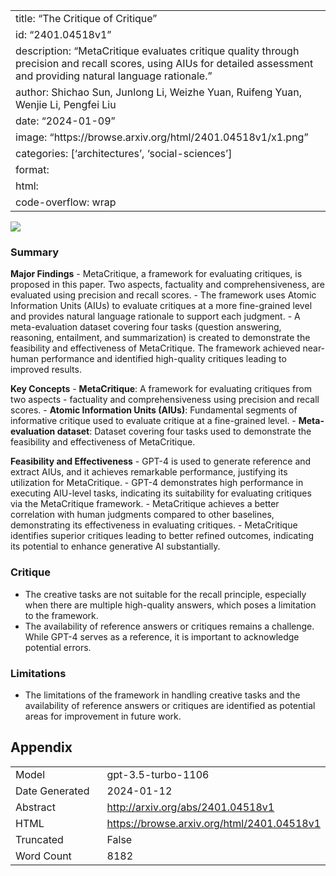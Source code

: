 
---
title: "The Critique of Critique"
id: "2401.04518v1"
description: "MetaCritique evaluates critique quality through precision and recall scores, using AIUs for detailed assessment and providing natural language rationale."
author: Shichao Sun, Junlong Li, Weizhe Yuan, Ruifeng Yuan, Wenjie Li, Pengfei Liu
date: "2024-01-09"
image: "https://browse.arxiv.org/html/2401.04518v1/x1.png"
categories: ['architectures', 'social-sciences']
format:
  html:
    code-overflow: wrap
---

![](https://browse.arxiv.org/html/2401.04518v1/x1.png)

### Summary

**Major Findings**
- MetaCritique, a framework for evaluating critiques, is proposed in this paper. Two aspects, factuality and comprehensiveness, are evaluated using precision and recall scores.
- The framework uses Atomic Information Units (AIUs) to evaluate critiques at a more fine-grained level and provides natural language rationale to support each judgment.
- A meta-evaluation dataset covering four tasks (question answering, reasoning, entailment, and summarization) is created to demonstrate the feasibility and effectiveness of MetaCritique. The framework achieved near-human performance and identified high-quality critiques leading to improved results.

**Key Concepts**
- **MetaCritique**: A framework for evaluating critiques from two aspects - factuality and comprehensiveness using precision and recall scores.
- **Atomic Information Units (AIUs)**: Fundamental segments of informative critique used to evaluate critique at a fine-grained level.
- **Meta-evaluation dataset**: Dataset covering four tasks used to demonstrate the feasibility and effectiveness of MetaCritique.

**Feasibility and Effectiveness**
- GPT-4 is used to generate reference and extract AIUs, and it achieves remarkable performance, justifying its utilization for MetaCritique.
- GPT-4 demonstrates high performance in executing AIU-level tasks, indicating its suitability for evaluating critiques via the MetaCritique framework.
- MetaCritique achieves a better correlation with human judgments compared to other baselines, demonstrating its effectiveness in evaluating critiques.
- MetaCritique identifies superior critiques leading to better refined outcomes, indicating its potential to enhance generative AI substantially.

### Critique
- The creative tasks are not suitable for the recall principle, especially when there are multiple high-quality answers, which poses a limitation to the framework.
- The availability of reference answers or critiques remains a challenge. While GPT-4 serves as a reference, it is important to acknowledge potential errors.

### Limitations
- The limitations of the framework in handling creative tasks and the availability of reference answers or critiques are identified as potential areas for improvement in future work.




## Appendix

|          |          |
|----------|----------|
| Model     | gpt-3.5-turbo-1106       |
| Date Generated     | 2024-01-12       |
| Abstract | [http://arxiv.org/abs/2401.04518v1](http://arxiv.org/abs/2401.04518v1)        |
| HTML     | [https://browse.arxiv.org/html/2401.04518v1](https://browse.arxiv.org/html/2401.04518v1)       |
| Truncated       | False       |
| Word Count       | 8182       |